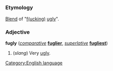 =={{en}}==
===Etymology===
[[Blend]] of "[[fucking|f(ucking)]] [[ugly]]".

===Adjective===
'''fugly''' (''[[comparative]]'' '''[[fuglier]]''', ''[[superlative]]'' '''[[fugliest]]''')

#(''slang'') Very [[ugly]].

[[Category:English language]]